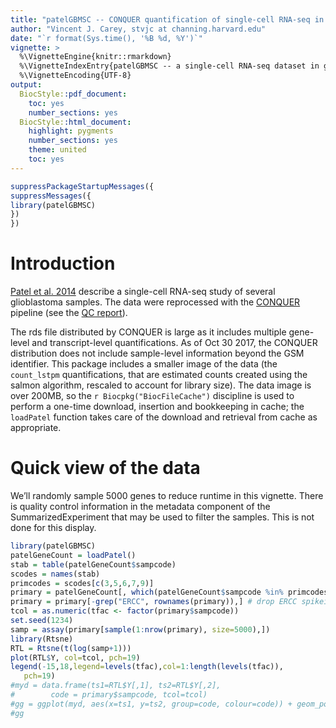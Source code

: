 ```yaml
---
title: "patelGBMSC -- CONQUER quantification of single-cell RNA-seq in glioblastoma, thinned, with colData"
author: "Vincent J. Carey, stvjc at channing.harvard.edu"
date: "`r format(Sys.time(), '%B %d, %Y')`"
vignette: >
  %\VignetteEngine{knitr::rmarkdown}
  %\VignetteIndexEntry{patelGBMSC -- a single-cell RNA-seq dataset in glioblastoma}
  %\VignetteEncoding{UTF-8}
output:
  BiocStyle::pdf_document:
    toc: yes
    number_sections: yes
  BiocStyle::html_document:
    highlight: pygments
    number_sections: yes
    theme: united
    toc: yes
---
```


```r
suppressPackageStartupMessages({
suppressMessages({
library(patelGBMSC)
})
})
```

# Introduction

[Patel et al. 2014](https://www.ncbi.nlm.nih.gov/pmc/articles/PMC4123637/)
describe a single-cell RNA-seq study of several glioblastoma
samples.  The data were reprocessed with the 
[CONQUER](http://imlspenticton.uzh.ch:3838/conquer/)
pipeline (see the [QC report](http://imlspenticton.uzh.ch/robinson_lab/conquer/report-multiqc/GSE57872_multiqc_report.html)).

The rds file distributed by CONQUER is large as it includes
multiple gene-level and transcript-level quantifications.
As of Oct 30 2017, the CONQUER distribution does not include
sample-level information beyond the GSM identifier.  This
package includes a smaller image of the data (the `count_lstpm`
quantifications, that are estimated counts created using the
salmon algorithm, rescaled to account for library size).
The data image is over 200MB, so the `r Biocpkg("BiocFileCache")` 
discipline is used to perform a one-time download, insertion
and bookkeeping in cache; the `loadPatel` function takes
care of the download and retrieval from cache as appropriate.

# Quick view of the data

We'll randomly sample 5000 genes to reduce runtime
in this vignette.  There is quality control information in
the metadata component of the SummarizedExperiment that
may be used to filter the samples.  This is not done for
this display.

```r
library(patelGBMSC)
patelGeneCount = loadPatel()
stab = table(patelGeneCount$sampcode) 
scodes = names(stab)
primcodes = scodes[c(3,5,6,7,9)]
primary = patelGeneCount[, which(patelGeneCount$sampcode %in% primcodes)]
primary = primary[-grep("ERCC", rownames(primary)),] # drop ERCC spikeins
tcol = as.numeric(tfac <- factor(primary$sampcode))
set.seed(1234)
samp = assay(primary[sample(1:nrow(primary), size=5000),])
library(Rtsne)
RTL = Rtsne(t(log(samp+1)))
plot(RTL$Y, col=tcol, pch=19)
legend(-15,18,legend=levels(tfac),col=1:length(levels(tfac)),
   pch=19)
#myd = data.frame(ts1=RTL$Y[,1], ts2=RTL$Y[,2], 
#        code = primary$sampcode, tcol=tcol)
#gg = ggplot(myd, aes(x=ts1, y=ts2, group=code, colour=code)) + geom_point()
#gg
```

